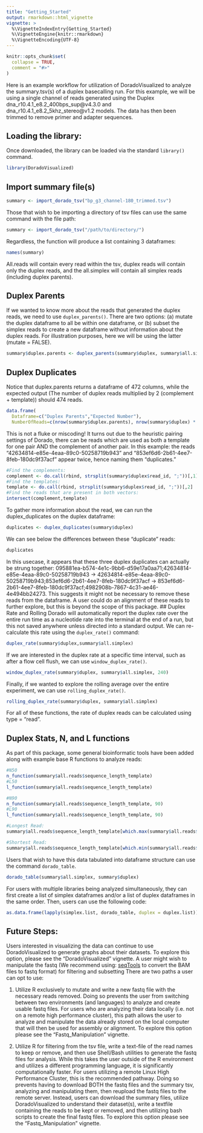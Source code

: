 ```yaml
---
title: "Getting_Started"
output: rmarkdown::html_vignette
vignette: >
  %\VignetteIndexEntry{Getting_Started}
  %\VignetteEngine{knitr::rmarkdown}
  %\VignetteEncoding{UTF-8}
---
```


```r
knitr::opts_chunk$set(
  collapse = TRUE,
  comment = "#>"
)
```


Here is an example workflow for utilization of DoradoVisualized to analyze the summary.tsv(s) of a duplex basecalling run. For this example, we will be using a single channel of reads generated using the Duplex dna_r10.4.1_e8.2_400bps_sup@v4.3.0 and dna_r10.4.1_e8.2_5khz_stereo@v1.2 models. The data has then been trimmed to remove primer and adapter sequences.

## Loading the library:
Once downloaded, the library can be loaded via the standard `library()` command.
```r
library(DoradoVisualized)
```

## Import summary file(s)
```r
summary <- import_dorado_tsv("bp_g3_channel-180_trimmed.tsv")
```
Those that wish to be importing a directory of tsv files can use the same command with the file path: 
```r
summary <- import_dorado_tsv("/path/to/directory/")
```
Regardless, the function will produce a list containing 3 dataframes:
```r
names(summary)
```
  All.reads will contain every read within the tsv, duplex reads will contain only the duplex reads, and the all.simplex will contain all simplex reads (including duplex parents). 

## Duplex Parents
  If we wanted to know more about the reads that generated the duplex reads, we need to use `duplex_parents()`. There are two options: (a) mutate the duplex dataframe to all be within one dataframe, or (b) subset the simplex reads to create a new dataframe without information about the duplex reads. For illustration purposes, here we will be using the latter (mutate = FALSE).
```r
summary$duplex.parents <- duplex_parents(summary$duplex, summary$all.simplex, mutate = FALSE)
```

## Duplex Duplicates

Notice that duplex.parents returns a dataframe of 472 columns, while the expected output (The number of duplex reads multiplied by 2 (complement + template)) should 474 reads. 
```r
data.frame(
  Dataframe=c("Duplex Parents","Expected Number"),
  NumberOfReads=c(nrow(summary$duplex.parents), nrow(summary$duplex) * 2))
```
  This is not a fluke or miscoding! It turns out due to the heuristic pairing settings of Dorado, there can be reads which are used as both a template for one pair AND the complement of another pair. In this example: the reads "42634814-e85e-4eaa-89c0-50258719b943" and "853ef6d6-2b61-4ee7-8feb-180dc9f37acf" appear twice, hence naming them "duplicates."

```r
#Find the complements:
complement <- do.call(rbind, strsplit(summary$duplex$read_id, ";"))[,1]
#Find the templates:
template <- do.call(rbind, strsplit(summary$duplex$read_id, ";"))[,2]
#Find the reads that are present in both vectors:
intersect(complement,template)
```

To gather more information about the read, we can run the duplex_duplicates on the duplex dataframe: 
```r
duplicates <- duplex_duplicates(summary$duplex)
```
We can see below the differences between these "duplicate" reads:
```r
duplicates
```
  In this usecase, it appears that these three duplex duplicates can actually be strung together: 095881ea-b574-4e1c-9bb6-d59e17a0aa71;42634814-e85e-4eaa-89c0-50258719b943 -> 42634814-e85e-4eaa-89c0-50258719b943;853ef6d6-2b61-4ee7-8feb-180dc9f37acf -> 853ef6d6-2b61-4ee7-8feb-180dc9f37acf;4982908b-7867-4c31-ae46-4e494bb24273. This suggests it might not be necessary to remove these reads from the dataframe. A user could do an alignment of these reads to further explore, but this is beyond the scope of this package. 
## Duplex Rate and Rolling
  Dorado will automatically report the duplex rate over the entire run time as a nucleotide rate into the terminal at the end of a run, but this not saved anywhere unless directed into a standard output. We can re-calculate this rate using the `duplex_rate()` command:
```r
duplex_rate(summary$duplex,summary$all.simplex)
```
If we are interested in the duplex rate at a specific time interval, such as after a flow cell flush, we can use `window_duplex_rate()`.
```r
window_duplex_rate(summary$duplex, summary$all.simplex, 240)
```
Finally, if we wanted to explore the rolling average over the entire experiment, we can use `rolling_duplex_rate()`.
```r
rolling_duplex_rate(summary$duplex, summary$all.simplex)
```
For all of these functions, the rate of duplex reads can be calculated using type = "read".

## Duplex Stats, N, and L functions
  As part of this package, some general bioinformatic tools have been added along with example base R functions to analyze reads:
```r
#N50
n_function(summary$all.reads$sequence_length_template)
#L50
l_function(summary$all.reads$sequence_length_template)

#N90
n_function(summary$all.reads$sequence_length_template, 90)
#L90
l_function(summary$all.reads$sequence_length_template, 90)

#Longest Read: 
summary$all.reads$sequence_length_template[which.max(summary$all.reads$sequence_length_template)]

#Shortest Read:
summary$all.reads$sequence_length_template[which.min(summary$all.reads$sequence_length_template)]

```
Users that wish to have this data tabulated into dataframe structure can use the command `dorado_table`.
```r
dorado_table(summary$all.simplex, summary$duplex)
```
For users with multiple libraries being analyzed simultaneously, they can first create a list of simplex dataframes and/or a list of duplex dataframes in the same order. Then, users can use the following code:
```r
as.data.frame(lapply(simplex.list, dorado_table, duplex = duplex.list))
```

## Future Steps:
Users interested in visualizing the data can continue to use DoradoVisualized to generate graphs about their datasets. To explore this option, please see the "DoradoVisualized" vignette.
A user might wish to manipulate the fastq (We recommend using: [seqTools](https://bioconductor.org/packages/release/bioc/html/seqTools.html) to convert the BAM files to fastq format) for filtering and subsetting There are two paths a user can opt to use:

  1. Utilize R exclusively to mutate and write a new fastq file with the necessary reads removed. Doing so prevents the user from switching between two environments (and languages) to analyze and create usable fastq files. For users who are analyzing their data locally (i.e. not on a remote high performance cluster), this path allows the user to analyze and manipulate the data already stored on the local computer that will then be used for assembly or alignment. To explore this option please see the "Fastq_Manipulation" vignette.
    
  2. Utilize R for filtering from the tsv file, write a text-file of the read names to keep or remove, and then use Shell/Bash utilities to generate the fastq files for analysis. While this takes the user outside of the R environment and utilizes a different programming language, it is significantly computationally faster. For users utilizing a remote Linux High Performance Cluster, this is the recommended pathway. Doing so prevents having to download BOTH the fastq files and the summary tsv, analyzing and manipulating them, then reupload the fastq files to the remote server. Instead, users can download the summary files, utilize DoradoVisualized to understand their dataset(s), write a textfile containing the reads to be kept or removed, and then utilizing bash scripts to create the final fastq files. To explore this option please see the "Fastq_Manipulation" vignette.
  
  
```r

```
  
  